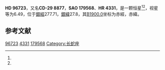 {{Starbox begin
| name = HD 96723
}}
{{Starbox observe
| epoch = [[J2000.0|J2000.0]]
| constell = {{星座名待查}}<ref name=SIMBAD>{{cite web
 | url=http://simbad.u-strasbg.fr/simbad/sim-id?Ident=HR+4331
 | title =Pulsating variable Star
 | publisher=Centre de Données astronomiques de Strasbourg
 | work=SIMBAD
 | accessdate=2012-07-13}}</ref><ref name=DATA>{{cite web
 | url=http://vizier.u-strasbg.fr/viz-bin/VizieR-5?-out.add=.&-source=5050&-corr=PK=HR&-out.max=9999&HR=4331
 | title=VizieR Detailed Page
 | accessdate=2012-07-13
 | archive-date=2019-02-16
 | archive-url=https://web.archive.org/web/20190216122653/http://vizier.u-strasbg.fr/viz-bin/VizieR-5?-out.add=.&-source=5050&-corr=PK=HR&-out.max=9999&HR=4331
 | dead-url=no
 }}</ref>
| 星官 = 
| ra = {{RA|11|8|15.8}}<ref name=SIMBAD /><ref name=DATA />
| dec = {{DEC|-29|58|22}}<ref name=SIMBAD /><ref name=DATA />
| appmag_v = 6.49<ref name=SIMBAD /><ref name=DATA />
}}
{{Starbox character
| class = A1V<ref name=SIMBAD /><ref name=DATA />
| b-v = 0.03<ref name=SIMBAD /><ref name=DATA />
| u-b = 0.05<ref name=SIMBAD /><ref name=DATA />
| r-i = <ref name=SIMBAD /><ref name=DATA />
| variable = 
}}
{{Starbox astrometry
| radial_v = 0.05
| prop_mo_ra = -13
| parallax = 
| p_error = 
}}
{{Starbox catalog
| names =CD-29 8877，[[SAO星表|SAO]] 179568，[[HD星表|HD]] 96723，[[HR星表|HR]] 4331}}
{{Starbox reference |Simbad=HR+4331}}
{{Starbox end}}

'''HD 96723'''，又名'''CD-29 8877'''，'''SAO 179568'''、'''HR 4331'''，是一颗恒星<ref name=SIMBAD /><ref name=DATA />，视星等为6.49，位于[[銀道座標系|銀經]]277.71，[[銀道座標系|銀緯]]27.8，其[[B1900.0|B1900.0]]坐标为赤經{{RA|11|3|26.2}}，赤緯{{DEC|-29|27.8|51}}。

== 参考文献 ==
{{reflist}}

{{star-stub}}

[[Category:HD和HDE天體|96723]]
[[Category:HR天體|4331]]
[[Category:SAO天體|179568]]
[[Category:长蛇座|Category:长蛇座]]